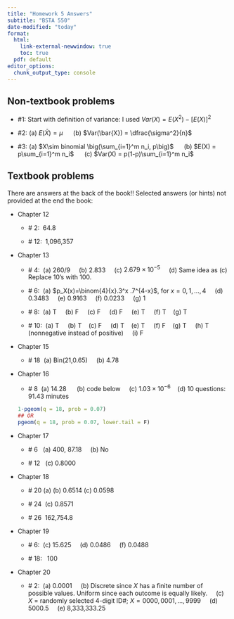 ```yaml
---
title: "Homework 5 Answers"
subtitle: "BSTA 550"
date-modified: "today"
format: 
  html: 
    link-external-newwindow: true
    toc: true
  pdf: default 
editor_options: 
  chunk_output_type: console
---
```


## Non-textbook problems

-   #1: Start with definition of variance: I used $Var(X) = E(X^2) - [E(X)]^2$

-   #2: (a) $E(\bar{X}) = \mu$      (b) $Var(\bar{X}) = \dfrac{\sigma^2}{n}$

-   #3: (a) $X\sim binomial \big(\sum_{i=1}^m n_i, p\big)$      (b) $E(X) = p\sum_{i=1}^m n_i$      (c) $Var(X) = p(1-p)\sum_{i=1}^m n_i$

## Textbook problems

There are answers at the back of the book!! Selected answers (or hints) not provided at the end the book:

-   Chapter 12

    -   \# 2:  64.8

    -   \# 12:  1,096,357

-   Chapter 13

    -   \# 4:  (a) 260/9     (b) 2.833     (c) $2.679\times 10^{-5}$     (d) Same idea as (c) Replace 10's with 100.     

    -   \# 6:  (a) $p_X(x)=\binom{4}{x}.3^x .7^{4-x}$, for $x=0,1,\ldots,4$     (d) 0.3483     (e) 0.9163     (f) 0.0233     (g) 1

    -   \# 8:  (a) T     (b) F     (c) F     (d) F     (e) T     (f) T    (g) T

    -   \# 10:  (a) T     (b) T    (c) F     (d) T    (e) T     (f) F    (g) T     (h) T (nonnegative instead of positive)     (i) F

-   Chapter 15

    -   \# 18  (a) Bin(21,0.65)     (b) 4.78     

-   Chapter 16

    -   \# 8  (a) 14.28      (b) code below     (c) $1.03\times 10^{-6}$    (d) 10 questions: 91.43 minutes    
    ```r
    1-pgeom(q = 18, prob = 0.07)
    ## OR
    pgeom(q = 18, prob = 0.07, lower.tail = F)
    ```


-   Chapter 17

    -   \# 6   (a) 400, 87.18     (b) No     

    -   \# 12   (c) 0.8000

-   Chapter 18

    -   \# 20 (a) (b) 0.6514 (c) 0.0598
    
    -   \# 24  (c) 0.8571

    -   \# 26  162,754.8

-   Chapter 19

    -   \# 6:  (c) 15.625     (d) 0.0486     (f) 0.0488

    -   \# 18:   100

-   Chapter 20

    -   \# 2:  (a) 0.0001     (b) Discrete since $X$ has a finite number of possible values. Uniform since each outcome is equally likely.     (c) $X$ = randomly selected 4-digit ID#; $X=0000,0001,\ldots,9999$     (d) 5000.5     (e) 8,333,333.25
